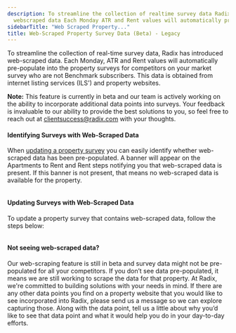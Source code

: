 ```yaml
---
description: To streamline the collection of realtime survey data Radix has introduced
  webscraped data Each Monday ATR and Rent values will automatically prepopulate into...
sidebarTitle: "Web Scraped Property..."
title: Web-Scraped Property Survey Data (Beta) - Legacy
---
```


To streamline the collection of real-time survey data, Radix has introduced web-scraped data. Each Monday, ATR and Rent values will automatically pre-populate into the property surveys for competitors on your market survey who are not Benchmark subscribers. This data is obtained from internet listing services (ILS') and property websites. 



**Note:** This feature is currently in beta and our team is actively working on the ability to incorporate additional data points into surveys. Your feedback is invaluable to our ability to provide the best solutions to you, so feel free to reach out at [clientsuccess@radix.com](mailto:clientsuccess@radix.co) with your thoughts. 



#### Identifying Surveys with Web-Scraped Data


When [updating a property survey](updating-property-surveys-legacy.mdx) you can easily identify whether web-scraped data has been pre-populated. A banner will appear on the Apartments to Rent and Rent steps notifying you that web-scraped data is present. If this banner is not present, that means no web-scraped data is available for the property. 


<Frame caption="Form for entering available apartment units over the next 60 days.">
  <img src="/images/radix/fde005132934372f5357005accf02290ea0ce6d5.png" alt="" />
</Frame>


#### Updating Surveys with Web-Scraped Data


To update a property survey that contains web-scraped data, follow the steps below: 


<Steps>
  <Step title="**Property data:** Enter the property's main metrics like occupancy %, leased %, traffic and net leases per week. You have the ability to add general notes for the property in this step, or steps 2 - 4 as well.">
  </Step>
  <Step title="**Apartments to rent:** The property's 60 day availability, per floor plan will be pre-populated here.">
  </Step>
  <Step title="**Rent:** For available floor plans, the lowest rate for a 12-month lease term will be pre-populated here.">
  </Step>
  <Step title="**Concessions:** In this step, make sure to add concessions when applicable. For an easier process use the built-in concessions calculator to help calculate the value of any one-time or recurring monthly concessions being offered at the property.">
  </Step>
  <Step title="**Review and submit:** Resolve any issues surfaced by your [data quality score](kb://article/zendesk:radix:28429466699533) in this step. Then submit the survey.">
  </Step>
</Steps>


<Frame caption="Form for entering rental rates for different floor plans, including average rent information.">
  <img src="/images/radix/7677e864fa7084f7cef0c46cfafac014e896f2bc.png" alt="" />
</Frame>


#### Not seeing web-scraped data?


Our web-scraping feature is still in beta and survey data might not be pre-populated for all your competitors. If you don’t see data pre-populated, it means we are still working to scrape the data for that property. At Radix, we're committed to building solutions with your needs in mind. If there are any other data points you find on a property website that you would like to see incorporated into Radix, please send us a message so we can explore capturing those. Along with the data point, tell us a little about why you’d like to see that data point and what it would help you do in your day-to-day efforts.